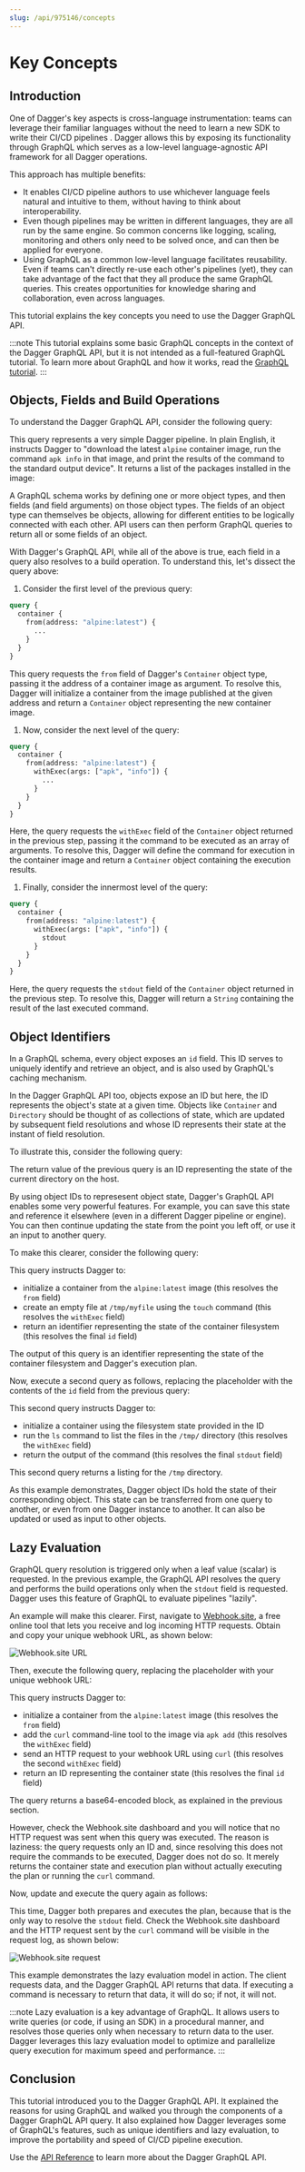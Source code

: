 ```yaml
---
slug: /api/975146/concepts
---
```



# Key Concepts

## Introduction

One of Dagger's key aspects is cross-language instrumentation: teams can leverage their familiar languages  without the need to learn a new SDK to write their CI/CD pipelines . Dagger allows this by exposing its functionality through GraphQL which serves as a low-level language-agnostic API framework for all Dagger operations.

This approach has multiple benefits:

- It enables CI/CD pipeline authors to use whichever language feels natural and intuitive to them, without having to think about interoperability.
- Even though pipelines may be written in different languages, they are all run by the same engine. So common concerns like logging, scaling, monitoring and others only need to be solved once, and can then be applied for everyone.
- Using GraphQL as a common low-level language facilitates reusability. Even if teams can't directly re-use each other's pipelines (yet), they can take advantage of the fact that they all produce the same GraphQL queries. This creates opportunities for knowledge sharing and collaboration, even across languages.

This tutorial explains the key concepts you need to use the Dagger GraphQL API.

:::note
This tutorial explains some basic GraphQL concepts in the context of the Dagger GraphQL API, but it is not intended as a full-featured GraphQL tutorial. To learn more about GraphQL and how it works, read the [GraphQL tutorial](https://graphql.org/learn/).
:::

## Objects, Fields and Build Operations

To understand the Dagger GraphQL API, consider the following query:

<Embed id="9SB8ePzCltX"/>

This query represents a very simple Dagger pipeline. In plain English, it instructs Dagger to "download the latest `alpine` container image, run the command `apk info` in that image, and print the results of the command to the standard output device". It returns a list of the packages installed in the image:

A GraphQL schema works by defining one or more object types, and then fields (and field arguments) on those object types. The fields of an object type can themselves be objects, allowing for different entities to be logically connected with each other. API users can then perform GraphQL queries to return all or some fields of an object.

With Dagger's GraphQL API, while all of the above is true, each field in a query also resolves to a build operation. To understand this, let's dissect the query above:

1. Consider the first level of the previous query:

  ```graphql
  query {
    container {
      from(address: "alpine:latest") {
        ...
      }
    }
  }
  ```

  This query requests the `from` field of Dagger's `Container` object type, passing it the address of a container image as argument. To resolve this, Dagger will initialize a container from the image published at the given address and return a `Container` object representing the new container image.

1. Now, consider the next level of the query:

  ```graphql
  query {
    container {
      from(address: "alpine:latest") {
        withExec(args: ["apk", "info"]) {
          ...
        }
      }
    }
  }
  ```

  Here, the query requests the `withExec` field of the `Container` object returned in the previous step, passing it the command to be executed as an array of arguments. To resolve this, Dagger will  define the command for execution in the container image and return a `Container` object containing the execution results.

1. Finally, consider the innermost level of the query:

  ```graphql
  query {
    container {
      from(address: "alpine:latest") {
        withExec(args: ["apk", "info"]) {
          stdout
        }
      }
    }
  }
  ```

  Here, the query requests the `stdout` field of the `Container` object returned in the previous step. To resolve this, Dagger will return a `String` containing the result of the last executed command.

## Object Identifiers

In a GraphQL schema, every object exposes an `id` field. This ID serves to uniquely identify and retrieve an object, and is also used by GraphQL's caching mechanism.

In the Dagger GraphQL API too, objects expose an ID but here, the ID represents the object's state at a given time. Objects like `Container` and `Directory` should be thought of as collections of state, which are updated by subsequent field resolutions and whose ID represents their state at the instant of field resolution.

To illustrate this, consider the following query:

<Embed id="8I0c_SMKQbj"/>

The return value of the previous query is an ID representing the state of the current directory on the host.

By using object IDs to represesent object state, Dagger's GraphQL API enables some very powerful features. For example, you can save this state and reference it elsewhere (even in a different Dagger pipeline or engine). You can then continue updating the state from the point you left off, or use it an input to another query.

To make this clearer, consider the following query:

<Embed id="PE1GJrfZODq"/>

This query instructs Dagger to:

- initialize a container from the `alpine:latest` image (this resolves the `from` field)
- create an empty file at `/tmp/myfile` using the `touch` command (this resolves the `withExec` field)
- return an identifier representing the state of the container filesystem (this resolves the final `id` field)

The output of this query is an identifier representing the state of the container filesystem and Dagger's execution plan.

Now, execute a second query as follows, replacing the placeholder with the contents of the `id` field from the previous query:

<Embed id="DKUH7PI5Yt0"/>

This second query instructs Dagger to:

- initialize a container using the filesystem state provided in the ID
- run the `ls` command to list the files in the `/tmp/` directory (this resolves the `withExec` field)
- return the output of the command (this resolves the final `stdout` field)

This second query returns a listing for the `/tmp` directory.

As this example demonstrates, Dagger object IDs hold the state of their corresponding object. This state can be transferred from one query to another, or even from one Dagger instance to another. It can also be updated or used as input to other objects.

## Lazy Evaluation

GraphQL query resolution is triggered only when a leaf value (scalar) is requested. In the previous example, the GraphQL API resolves the query and performs the build operations only when the `stdout` field is requested. Dagger uses this feature of GraphQL to evaluate pipelines "lazily".

An example will make this clearer. First, navigate to [Webhook.site](https://webhook.site), a free online tool that lets you receive and log incoming HTTP requests. Obtain and copy your unique webhook URL, as shown below:

![Webhook.site URL](/img/current_docs/api/webhook-1.png)

Then, execute the following query, replacing the placeholder with your unique webhook URL:

<Embed id="NuLZcSHaNno"/>

This query instructs Dagger to:

- initialize a container from the `alpine:latest` image (this resolves the `from` field)
- add the `curl` command-line tool to the image via `apk add` (this resolves the `withExec` field)
- send an HTTP request to your webhook URL using `curl` (this resolves the second `withExec` field)
- return an ID representing the container state (this resolves the final `id` field)

The query returns a base64-encoded block, as explained in the previous section.

However, check the Webhook.site dashboard and you will notice that no HTTP request was sent when this query was executed. The reason is laziness: the query requests only an ID and, since resolving this does not require the commands to be executed, Dagger does not do so. It merely returns the container state and execution plan without actually executing the plan or running the `curl` command.

Now, update and execute the query again as follows:

<Embed id="SLtXQ4lvqNS"/>

This time, Dagger both prepares and executes the plan, because that is the only way to resolve the `stdout` field. Check the Webhook.site dashboard and the HTTP request sent by the `curl` command will be visible in the request log, as shown below:

![Webhook.site request](/img/current_docs/api/webhook-2.png)

This example demonstrates the lazy evaluation model in action. The client requests data, and the Dagger GraphQL API returns that data. If executing a command is necessary to return that data, it will do so; if not, it will not.

:::note
Lazy evaluation is a key advantage of GraphQL. It allows users to write queries (or code, if using an SDK) in a procedural manner, and resolves those queries only when necessary to return data to the user. Dagger leverages this lazy evaluation model to optimize and parallelize query execution for maximum speed and performance.
:::

## Conclusion

This tutorial introduced you to the Dagger GraphQL API. It explained the reasons for using GraphQL and walked you through the components of a Dagger GraphQL API query. It also explained how Dagger leverages some of GraphQL's features, such as unique identifiers and lazy evaluation, to improve the portability and speed of CI/CD pipeline execution.

Use the [API Reference](https://docs.dagger.io/api/reference) to learn more about the Dagger GraphQL API.
